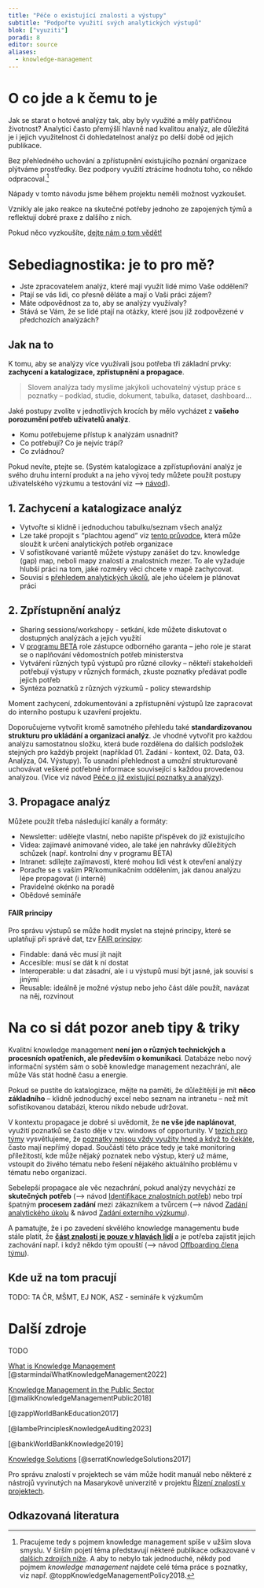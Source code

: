 ```yaml
---
title: "Péče o existující znalosti a výstupy"
subtitle: "Podpořte využití svých analytických výstupů"
blok: ["vyuziti"]
poradi: 8
editor: source
aliases: 
  - knowledge-management
---
```


# O co jde a k čemu to je

Jak se starat o hotové analýzy tak, aby byly využité a měly patřičnou životnost? Analytici často přemýšlí hlavně nad kvalitou analýz, ale důležitá je i jejich využitelnost či dohledatelnost analýz po delší době od jejich publikace.

Bez přehledného uchování a zpřístupnění existujícího poznání organizace plýtváme prostředky. Bez podpory využití ztrácíme hodnotu toho, co někdo odpracoval.[^1]

[^1]: Pracujeme tedy s pojmem knowledge management spíše v užším slova smyslu. V širším pojetí téma představují některé publikace odkazované v [dalších zdrojích níže](#další-zdroje). A aby to nebylo tak jednoduché, někdy pod pojmem *knowledge management* najdete celé téma práce s poznatky, viz např. @toppKnowledgeManagementPolicy2018.

:::{.callout-note}
Nápady v tomto návodu jsme během projektu neměli možnost vyzkoušet. 

Vznikly ale jako reakce na skutečné potřeby jednoho ze zapojených týmů a reflektují dobré praxe z dalšího z nich. 

Pokud něco vyzkoušíte, [dejte nám o tom vědět!](/pribeh-projektu#kontakt)
:::

# Sebediagnostika: je to pro mě?

- Jste zpracovatelem analýz, které mají využít lidé mimo Vaše oddělení?
- Ptají se vás lidi, co přesně děláte a mají o Vaši práci zájem? 
- Máte odpovědnost za to, aby se analýzy využívaly?
- Stává se Vám, že se lidé ptají na otázky, které jsou již zodpovězené v předchozích analýzách?

:::{.strip .page-columns .page-full}

# Jak na to

K tomu, aby se analýzy více využívali jsou potřeba tři základní prvky: **zachycení a katalogizace, zpřístupnění a propagace**.

> Slovem analýza tady myslíme jakýkoli uchovatelný výstup práce s poznatky -- podklad, studie, dokument, tabulka, dataset, dashboard...

Jaké postupy zvolíte v jednotlivých krocích by mělo vycházet z **vašeho porozumění potřeb uživatelů analýz**. 

- Komu potřebujeme přístup k analýzám usnadnit? 
- Co potřebují? Co je nejvíc trápí? 
- Co zvládnou? 

Pokud nevíte, ptejte se. (Systém katalogizace a zpřístupňování analýz je svého druhu interní produkt a na jeho vývoj tedy můžete použít postupy uživatelského výzkumu a testování viz&nbsp;⟶ [návod](LINK TODO)).


## 1. Zachycení a katalogizace analýz

- Vytvořte si klidně i jednoduchou tabulku/seznam všech analýz
- Lze také propojit s "plachtou agend" viz [tento průvodce](/pruvodce/identifikace-znalostnich-potreb), která může sloužit k určení analytických potřeb organizace
- V sofistikované variantě můžete výstupy zanášet do tzv. knowledge (gap) map, neboli mapy znalostí a znalostních mezer. To ale vyžaduje hlubší práci na tom, jaké rozměry věci chcete v mapě zachycovat.
- Souvisí s [přehledem analytických úkolů](/pruvodce/prehled-analytickych-ukolu), ale jeho účelem je plánovat práci 


## 2. Zpřístupnění analýz

- Sharing sessions/workshopy - setkání, kde můžete diskutovat o dostupných analýzách a jejich využití 
- V [programu BETA](/pruvodce/beta2) role zástupce odborného garanta -- jeho role je starat se o naplňování vědomostních potřeb ministerstva
- Vytváření různých typů výstupů pro různé cílovky -- někteří stakeholdeři potřebují výstupy v různých formách, zkuste poznatky předávat podle jejich potřeb
- Syntéza poznatků z různých výzkumů - policy stewardship 

Moment zachycení, zdokumentování a zpřístupnění výstupů lze zapracovat do interního postupu k uzavření projektu.

Doporučujeme vytvořit kromě samotného přehledu také **standardizovanou strukturu pro ukládání a organizaci analýz**. Je vhodné vytvořit pro každou analýzu samostatnou složku, která bude rozdělena do dalších podsložek stejných pro každýb projekt (například 01. Zadání - kontext, 02. Data, 03. Analýza, 04. Výstupy). To usnadní přehlednost a umožní strukturovaně uchovávat veškeré potřebné informace související s každou provedenou analýzou. (Více viz návod [Péče o již existující poznatky a analýzy](knowledge-management.qmd)).

## 3. Propagace analýz

Můžete použít třeba následující kanály a formáty:

- Newsletter: udělejte vlastní, nebo napište příspěvek do již existujícího
- Videa: zajímavé animované video, ale také jen nahrávky důležitých schůzek (např. kontrolní dny v programu BETA)
- Intranet: sdílejte zajímavosti, které mohou lidi vést k otevření analýzy
- Poraďte se s vaším PR/komunikačním oddělením, jak danou analýzu lépe propagovat (i interně)
- Pravidelné okénko na poradě
- Obědové semináře

:::{.callout-tip}

#### FAIR principy

Pro správu výstupů se může hodit myslet na stejné principy, které se uplatňují při správě dat, tzv [FAIR principy](https://www.go-fair.org/fair-principles/):

- Findable: daná věc musí jít najít
- Accesible: musí se dát k ní dostat
- Interoperable: u dat zásadní, ale i u výstupů musí být jasné, jak souvisí s jinými
- Reusable: ideálně je možné výstup nebo jeho část dále použít, navázat na něj, rozvinout

:::

:::

# Na co si dát pozor aneb tipy & triky

Kvalitní knowledge management **není jen o různých technických a procesních opatřeních, ale především o komunikaci**. Databáze nebo nový informační systém sám o sobě knowledge management nezachrání, ale může Vás stát hodně času a energie. 

Pokud se pustíte do katalogizace, mějte na paměti, že důležitější je mít **něco základního** -- klidně jednoduchý excel nebo seznam na intranetu -- než mít sofistikovanou databázi, kterou nikdo nebude udržovat.

V kontextu propagace je dobré si uvědomit, že **ne vše jde naplánovat**, využití poznatků se často děje v tzv. windows of opportunity. V [tezích pro týmy](/teze-tymy) vysvětlujeme, že [poznatky nejsou vždy využity hned a když to čekáte](/teze-tymy#cestypoznatku), často mají nepřímý dopad. Součástí této práce tedy je také monitoring příležitostí, kde může nějaký poznatek nebo výstup, který už máme, vstoupit do živého tématu nebo řešení nějakého aktuálního problému v tématu nebo organizaci.

Sebelepší propagace ale věc nezachrání, pokud analýzy nevychází ze **skutečných potřeb** (⟶ návod [Identifikace znalostních potřeb](identifikace-potreb)) nebo trpí špatným **procesem zadání** mezi zákazníkem a tvůrcem (⟶ návod [Zadání analytického úkolu](zadani-ukolu) & návod [Zadání externího výzkumu](zadani-externiho-vyzkumu)).

A pamatujte, že i po zavedení skvělého knowledge managementu bude stále platit, že [**část znalostí je pouze v hlavách lidí**](/doporuceni/teze-o-praci-s-poznatky-tymy.qmd#tacitni) a je potřeba zajistit jejich zachování např. i když někdo tým opouští (⟶ návod [ Offboarding člena týmu](offboarding)).

## Kde už na tom pracují

TODO: TA ČR, MŠMT, EJ NOK, ASZ - semináře k výzkumům

# Další zdroje

TODO

[What is Knowledge Management](https://www.starmind.ai/resources/what-is-knowledge-management-and-why-is-it-so-important) [@starmindaiWhatKnowledgeManagement2022]

[Knowledge Management in the Public Sector](https://www.semanticscholar.org/paper/Knowledge-Management-in-the-Public-Sector-Malik-Al-Toubi/59b93fd7ecf3e8f8f2027d7b68cfa12a5f05fbd9) [@malikKnowledgeManagementPublic2018]

[@zappWorldBankEducation2017]

[@lambePrinciplesKnowledgeAuditing2023]

[@bankWorldBankKnowledge2019]

[Knowledge Solutions](https://link.springer.com/book/10.1007/978-981-10-0983-9) [@serratKnowledgeSolutions2017]

Pro správu znalostí v projektech se vám může hodit manuál nebo některé z nástrojů vyvinutých na Masarykově univerzitě v projektu [Řízení znalostí v projektech](https://pkm.econ.muni.cz/).

[](https://cesko.digital/events/jak-usporadat-informace-a-usetrit-cas-a-naklady)

## Odkazovaná literatura

:::{#refs}
:::
